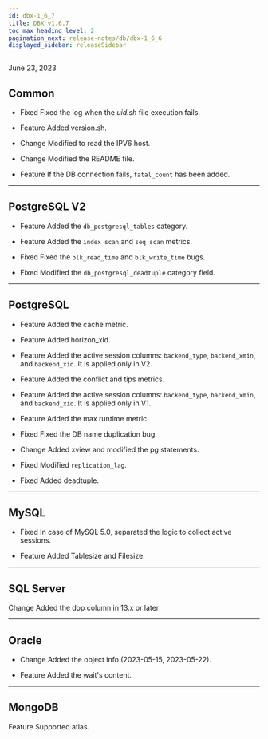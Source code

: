```yaml
---
id: dbx-1_6_7
title: DBX v1.6.7
toc_max_heading_level: 2
pagination_next: release-notes/db/dbx-1_6_6
displayed_sidebar: releaseSidebar
---
```


June 23, 2023

## Common

- <Status>Fixed</Status> Fixed the log when the <em>uid.sh</em> file execution fails.

- <Status>Feature</Status> Added version.sh.

- <Status>Change</Status> Modified to read the IPV6 host.

- <Status>Change</Status> Modified the README file.

- <Status>Feature</Status> If the DB connection fails, <code>fatal_count</code> has been added.

---

## PostgreSQL V2

- <Status>Feature</Status> Added the <code>db_postgresql_tables</code> category.

- <Status>Feature</Status> Added the <code>index scan</code> and <code>seq scan</code> metrics.

- <Status>Fixed</Status> Fixed the <code>blk_read_time</code> and <code>blk_write_time</code> bugs.

- <Status>Fixed</Status> Modified the <code>db_postgresql_deadtuple</code> category field.

---

## PostgreSQL

- <Status>Feature</Status> Added the cache metric.

- <Status>Feature</Status> Added horizon_xid.

- <Status>Feature</Status> Added the active session columns: <code>backend_type</code>, <code>backend_xmin</code>, and <code>backend_xid</code>. It is applied only in V2.

- <Status>Feature</Status> Added the conflict and tips metrics.

- <Status>Feature</Status> Added the active session columns: <code>backend_type</code>, <code>backend_xmin</code>, and <code>backend_xid</code>. It is applied only in V1.

- <Status>Feature</Status> Added the max runtime metric.

- <Status>Fixed</Status> Fixed the DB name duplication bug.

- <Status>Change</Status> Added xview and modified the pg statements.

- <Status>Fixed</Status> Modified <code>replication_lag</code>.

- <Status>Fixed</Status> Added deadtuple.

---

## MySQL

- <Status>Fixed</Status> In case of MySQL 5.0, separated the logic to collect active sessions.

- <Status>Feature</Status> Added Tablesize and Filesize.

---

## SQL Server

<p><Status>Change</Status> Added the dop column in 13.x or later</p>

---

## Oracle

- <Status>Change</Status> Added the object info (2023-05-15, 2023-05-22).

- <Status>Feature</Status> Added the wait's content.

---

## MongoDB

<p><Status>Feature</Status> Supported atlas.</p>

